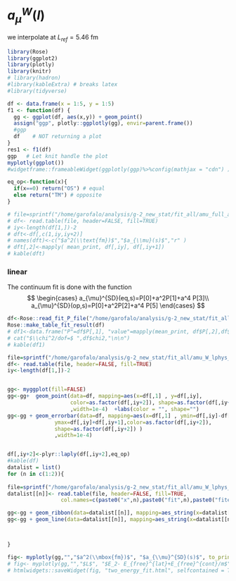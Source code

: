 # $a_{\mu}^W(l)$ {#amu_l_continuum_W}

we interpolate at $L_{ref}= 5.46$ fm

```r
library(Rose)
library(ggplot2)
library(plotly)
library(knitr)
# library(hadron)
#library(kableExtra) # breaks latex
#library(tidyverse)

df <- data.frame(x = 1:5, y = 1:5)
f1 <- function(df) {
  gg <- ggplot(df, aes(x,y)) + geom_point()
  assign("ggp", plotly::ggplotly(gg), envir=parent.frame())
  #ggp
  df    # NOT returning a plot
}
res1 <- f1(df)
ggp   # Let knit handle the plot
myplotly(ggplot())
#widgetframe::frameableWidget(ggplotly(ggp)%>%config(mathjax = "cdn") )
```



```r
eq_op<-function(x){
  if(x==0) return("OS") # equal
  else return("TM") # opposite
}

# file=sprintf("/home/garofalo/analysis/g-2_new_stat/fit_all/amu_full_a2_MK_cov_fit_data.txt")
# df<- read.table(file, header=FALSE, fill=TRUE)
# iy<-length(df[1,])-2
# dft<-df[,c(1,iy,iy+2)]
# names(dft)<-c("$a^2(\\text{fm})$","$a_{\\mu}(s)$","r" )
# dft[,2]<-mapply( mean_print, df[,iy], df[,iy+1])
# kable(dft)
```


### linear

The continuum fit is done with the function
$$
\begin{cases}
a_{\mu}^{SD}(eq,s)=P[0]+a^2P[1]+a^4 P[3]\\
a_{\mu}^{SD}(op,s)=P[0]+a^2P[2]+a^4 P[5]
\end{cases}
$$


```r
df<-Rose::read_fit_P_file("/home/garofalo/analysis/g-2_new_stat/fit_all/amu_W_lphys_Lref_poly__w1_a4OS_a4TM_cov_fit_P.dat")
Rose::make_table_fit_result(df)
# df1<-data.frame("P"=df$P[,1], "value"=mapply(mean_print, df$P[,2],df$P[,3] ) )
# cat("$\\chi^2/dof=$ ",df$chi2,"\n\n")
# kable(df1)
```


```r
file=sprintf("/home/garofalo/analysis/g-2_new_stat/fit_all/amu_W_lphys_Lref_poly__w1_a4OS_a4TM_cov_fit_data.txt")
df<- read.table(file, header=FALSE, fill=TRUE)
iy<-length(df[1,])-2


gg<- myggplot(fill=FALSE)
gg<-gg+  geom_point(data=df, mapping=aes(x=df[,1] , y=df[,iy],
                    color=as.factor(df[,iy+2]), shape=as.factor(df[,iy+2])) 
                    ,width=1e-4)  +labs(color = "", shape="")
gg<-gg + geom_errorbar(data=df, mapping=aes(x=df[,1] , ymin=df[,iy]-df[,iy+1],
               ymax=df[,iy]+df[,iy+1],color=as.factor(df[,iy+2]),
               shape=as.factor(df[,iy+2]) ) 
               ,width=1e-4)


df[,iy+2]<-plyr::laply(df[,iy+2],eq_op)
#kable(df)
datalist = list()
for (n in c(1:2)){
  
file=sprintf("/home/garofalo/analysis/g-2_new_stat/fit_all/amu_W_lphys_Lref_poly__w1_a4OS_a4TM_cov_fit_out_n%d_afm.txt",n-1)
datalist[[n]]<- read.table(file, header=FALSE, fill=TRUE,   
                 col.names=c(paste0("x",n),paste0("fit",n),paste0("fiterr",n)))

gg<-gg + geom_ribbon(data=datalist[[n]], mapping=aes_string(x=datalist[[n]][,1] , ymin=datalist[[n]][,2]-datalist[[n]][,3], ymax=datalist[[n]][,2]+datalist[[n]][,3]),alpha=0.5, fill="red")
gg<-gg + geom_line(data=datalist[[n]], mapping=aes_string(x=datalist[[n]][,1] , y=datalist[[n]][,2]  ),color="red" )



}

fig<- myplotly(gg,"","$a^2(\\mbox{fm})$", "$a_{\\mu}^{SD}(s)$", to_print = TRUE)
# fig<- myplotly(gg,"","$L$", "$E_2- E_{free}^{lat}+E_{free}^{cont}/m$", output = "HTML" ,to_print = FALSE)
# htmlwidgets::saveWidget(fig, "two_energy_fit.html", selfcontained = T)


```